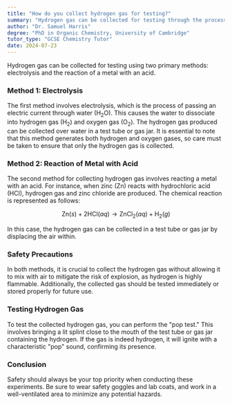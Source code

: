 ```yaml
---
title: "How do you collect hydrogen gas for testing?"
summary: "Hydrogen gas can be collected for testing through the process of electrolysis or by reacting a metal with an acid."
author: "Dr. Samuel Harris"
degree: "PhD in Organic Chemistry, University of Cambridge"
tutor_type: "GCSE Chemistry Tutor"
date: 2024-07-23
---
```


Hydrogen gas can be collected for testing using two primary methods: electrolysis and the reaction of a metal with an acid.

### Method 1: Electrolysis

The first method involves electrolysis, which is the process of passing an electric current through water ($\text{H}_2\text{O}$). This causes the water to dissociate into hydrogen gas ($\text{H}_2$) and oxygen gas ($\text{O}_2$). The hydrogen gas produced can be collected over water in a test tube or gas jar. It is essential to note that this method generates both hydrogen and oxygen gases, so care must be taken to ensure that only the hydrogen gas is collected.

### Method 2: Reaction of Metal with Acid

The second method for collecting hydrogen gas involves reacting a metal with an acid. For instance, when zinc ($\text{Zn}$) reacts with hydrochloric acid ($\text{HCl}$), hydrogen gas and zinc chloride are produced. The chemical reaction is represented as follows:

$$
\text{Zn}(s) + 2\text{HCl}(aq) \rightarrow \text{ZnCl}_2(aq) + \text{H}_2(g)
$$

In this case, the hydrogen gas can be collected in a test tube or gas jar by displacing the air within.

### Safety Precautions

In both methods, it is crucial to collect the hydrogen gas without allowing it to mix with air to mitigate the risk of explosion, as hydrogen is highly flammable. Additionally, the collected gas should be tested immediately or stored properly for future use.

### Testing Hydrogen Gas

To test the collected hydrogen gas, you can perform the "pop test." This involves bringing a lit splint close to the mouth of the test tube or gas jar containing the hydrogen. If the gas is indeed hydrogen, it will ignite with a characteristic "pop" sound, confirming its presence.

### Conclusion

Safety should always be your top priority when conducting these experiments. Be sure to wear safety goggles and lab coats, and work in a well-ventilated area to minimize any potential hazards.
    